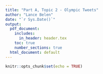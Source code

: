 ```yaml
---
title: "Part A, Topic 2 - Olympic Tweets"
author: "Lance Belen"
date: "`r Sys.Date()`"
output:
  pdf_document:
    includes:
      in_header: header.tex
    toc: true
    number_sections: true
  html_document: default
---
```


```r
knitr::opts_chunk$set(echo = TRUE)
```

\newpage
